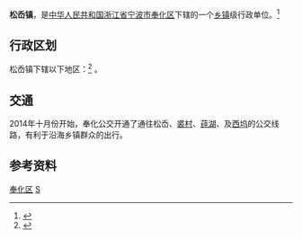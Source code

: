 {{中国乡级行政区|33/02/13/108/000}}
'''松岙镇'''，是[[中华人民共和国|中华人民共和国]][[浙江省|浙江省]][[宁波市|宁波市]][[奉化区|奉化区]]下辖的一个[[乡镇|乡镇]]级行政单位。<ref>{{PRC admin/ref sgc|{{PRC admin/parent|{{{1|}}}}}}}</ref>

== 行政区划 ==
松岙镇下辖以下地区：<ref>{{PRC admin/ref sgc|{{{1|}}}}}</ref>
{{PRC admin/children|33/02/13/108/000}}。

==交通==
2014年十月份开始，奉化公交开通了通往松岙、[[裘村镇|裘村]]、[[莼湖镇|莼湖]]、及[[西坞|西坞]]的公交线路，有利于沿海乡镇群众的出行。

== 参考资料 ==
{{reflist}}

{{奉化区行政区划}}
{{Ningbo-stub}}

[[Category:宁波市乡镇|奉化区]]
[[Category:奉化区行政区划|S]]